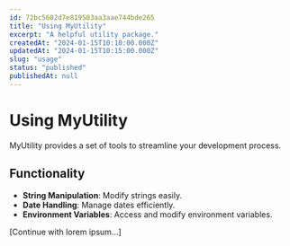 ```yaml
---
id: 72bc5602d7e819503aa3aae744bde265
title: "Using MyUtility"
excerpt: "A helpful utility package."
createdAt: "2024-01-15T10:10:00.000Z"
updatedAt: "2024-01-15T10:15:00.000Z"
slug: "usage"
status: "published"
publishedAt: null
---
```


# Using MyUtility

MyUtility provides a set of tools to streamline your development process.

## Functionality

- **String Manipulation**: Modify strings easily.
- **Date Handling**: Manage dates efficiently.
- **Environment Variables**: Access and modify environment variables.

[Continue with lorem ipsum...]

